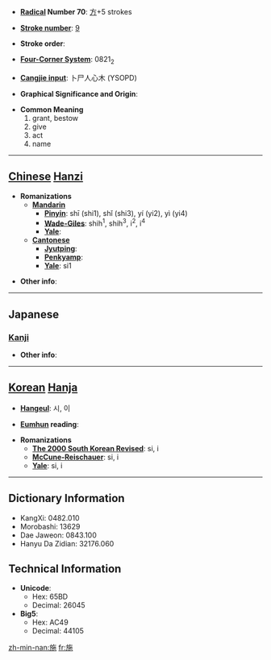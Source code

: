 * '''[[Wiktionary:Chinese radical index| Radical]] Number 70''': [[Wiktionary:Chinese radical index 方|方]]+5 strokes

* '''[[Wiktionary:Chinese total strokes index|Stroke number]]''': [[Wiktionary:Chinese total strokes index 9|9]]

* '''Stroke order''': 

* '''[[Wiktionary:Chinese four corner index|Four-Corner System]]''': 0821<sub>2</sub>

* '''[[Wiktionary:Chinese Cangjie index|Cangjie input]]''': 卜尸人心木 (YSOPD)

* '''Graphical Significance and Origin''': 

* '''Common Meaning'''
*#grant, bestow
*# give
*# act
*# name


----

== [[Chinese]] [[Hanzi]] ==

* '''Romanizations'''
** '''[[Mandarin]]'''
*** '''[[Pinyin]]''': shī (shi1), shǐ (shi3), yí (yi2), yì (yi4)
*** '''[[Wade-Giles]]''': shih<sup>1</sup>, shih<sup>3</sup>, i<sup>2</sup>, i<sup>4</sup>
*** '''[[Yale]]''': 
** '''[[Cantonese]]'''
*** '''[[Jyutping]]''':
*** '''[[Penkyamp]]''': 
*** '''[[Yale]]''': si1

* '''Other info''': 

----

==Japanese==
===[[Kanji]]===
{{kanji|on readings=[[し]] (shi), [[い]] (i), [[せ]] (se)
|kun readings=[[ほどこす]] (hodokosu), [[しく]] (shiku)
}}

* '''Other info''':  

----

== [[Korean]] [[Hanja]] ==

* '''[[Hangeul]]''': 시, 이

* '''[[Eumhun]] reading''': 

* '''Romanizations'''
** '''[[The 2000 South Korean Revised Romanization|The 2000 South Korean Revised]]''': si, i
** '''[[McCune-Reischauer]]''': si, i
** '''[[Yale]]''': si, i

----

== Dictionary Information ==

* KangXi: 0482.010
* Morobashi: 13629
* Dae Jaweon: 0843.100
* Hanyu Da Zidian: 32176.060

== Technical Information ==

* '''Unicode''':
** Hex: 65BD
** Decimal: 26045
* '''Big5''':
** Hex: AC49
** Decimal: 44105

[[zh-min-nan:施]]
[[fr:施]]